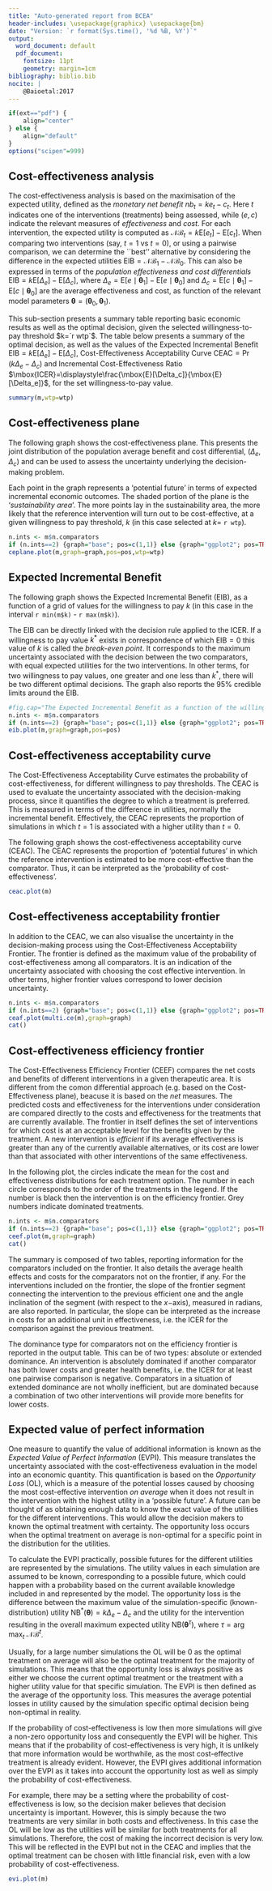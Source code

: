 ```yaml
---
title: "Auto-generated report from BCEA"
header-includes: \usepackage{graphicx} \usepackage{bm}
date: "Version: `r format(Sys.time(), '%d %B, %Y')`"
output:
  word_document: default
  pdf_document:
    fontsize: 11pt
    geometry: margin=1cm
bibliography: biblio.bib
nocite: |
    @Baioetal:2017
---
```


```r
if(ext=="pdf") {
    align="center"
} else {
    align="default"
}
options("scipen"=999)
```

## Cost-effectiveness analysis 
The cost-effectiveness analysis is based on the maximisation of the expected utility, defined as the _monetary net benefit_ $nb_t=ke_t-c_t$. Here $t$ indicates one of the interventions (treatments) being assessed, while $(e,c)$ indicate the relevant measures of _effectiveness_ and _cost_. For each intervention, the expected utility is computed as $\mathcal{NB}_t=k\mbox{E}[e_t]-\mbox{E}[c_t]$. When comparing two interventions (say, $t=1$ vs $t=0$), or using a pairwise comparison, we can determine the ``best'' alternative by considering the difference in the expected utilities $\mbox{EIB}=\mathcal{NB}_1-\mathcal{NB}_0$. This can also be expressed in terms of the _population effectiveness and cost differentials_  $\mbox{EIB}=k\mbox{E}[\Delta_e]-\mbox{E}[\Delta_c]$, where $\Delta_e=\mbox{E}[e\mid\bm\theta_1]-\mbox{E}[e\mid\bm\theta_0]$ and $\Delta_c=\mbox{E}[c\mid\bm\theta_1]-\mbox{E}[c\mid\bm\theta_0]$ are the average effectiveness and cost, as function of the relevant model parameters $\bm\theta=(\bm\theta_0,\bm\theta_1)$.

This sub-section presents a summary table reporting basic economic results as well as the optimal decision, given the selected willingness-to-pay threshold $k=`r wtp`$. The table below presents a summary of the optimal decision, as well as the values of the Expected Incremental Benefit $\mbox{EIB}=k\mbox{E}[\Delta_e]-\mbox{E}[\Delta_c]$, Cost-Effectiveness Acceptability Curve $\mbox{CEAC}=\Pr(k\Delta_e-\Delta_c)$ and Incremental Cost-Effectiveness Ratio $\mbox{ICER}=\displaystyle\frac{\mbox{E}[\Delta_c]}{\mbox{E}[\Delta_e]}$, for the set willingness-to-pay value.


```r
summary(m,wtp=wtp)
```

## Cost-effectiveness plane
The following graph shows the cost-effectiveness plane. This presents the joint distribution of the population average benefit and cost differential, $(\Delta_e,\Delta_c)$ and can be used to assess the uncertainty underlying the decision-making problem. 

Each point in the graph represents a 'potential future' in terms of expected incremental economic outcomes. The shaded portion of the plane is the '_sustainability area_'. The more points lay in the sustainability area, the more likely that the reference intervention will turn out to be cost-effective, at a given willingness to pay threshold, $k$ (in this case selected at $k=$ `r wtp`).


```r
n.ints <- m$n.comparators
if (n.ints==2) {graph="base"; pos=c(1,1)} else {graph="ggplot2"; pos=TRUE}
ceplane.plot(m,graph=graph,pos=pos,wtp=wtp)
```

## Expected Incremental Benefit
The following graph shows the Expected Incremental Benefit (EIB), as a function of a grid of values for the willingness to pay $k$ (in this case in the interval `r min(m$k)` - `r max(m$k)`). 

The EIB can be directly linked with the decision rule applied to the ICER. If a willingness to pay value $k^*$ exists in correspondence of which $\mbox{EIB}=0$ this value of $k$ is called the _break-even point_. It corresponds to the maximum uncertainty associated with the decision between the two comparators, with equal expected utilities for the two interventions. In other terms, for two willingness to pay values, one greater and one less than $k^*$, there will be two different optimal decisions. The graph also reports the 95% credible limits around the EIB. 


```r
#fig.cap="The Expected Incremental Benefit as a function of the willingness-to-pay",
n.ints <- m$n.comparators
if (n.ints==2) {graph="base"; pos=c(1,1)} else {graph="ggplot2"; pos=TRUE}
eib.plot(m,graph=graph,pos=pos)
```

## Cost-effectiveness acceptability curve
The Cost-Effectiveness Acceptability Curve estimates the probability of cost-effectiveness, for different willingness to pay thresholds. The CEAC is used to evaluate the uncertainty associated with the decision-making process, since it quantifies the degree to which a treatment is preferred. This is measured in terms of the difference in utilities, normally the incremental benefit. Effectively, the CEAC represents the proportion of simulations in which $t=1$ is associated with a higher utility than $t=0$.

The following graph shows the cost-effectiveness acceptability curve (CEAC). The CEAC represents the proportion of 'potential futures' in which the reference intervention is estimated to be more cost-effective than the comparator. Thus, it can be interpreted as the 'probability of cost-effectiveness'. 


```r
ceac.plot(m)
```

## Cost-effectiveness acceptability frontier
In addition to the CEAC, we can also visualise the uncertainty in the decision-making process using the Cost-Effectiveness Acceptability Frontier. The frontier is defined as the maximum value of the probability of cost-effectiveness among all comparators. It is an indication of the uncertainty associated with choosing the cost effective intervention. In other terms, higher frontier values correspond to lower decision uncertainty.


```r
n.ints <- m$n.comparators
if (n.ints==2) {graph="base"; pos=c(1,1)} else {graph="ggplot2"; pos=TRUE}
ceaf.plot(multi.ce(m),graph=graph)
cat()
```

## Cost-effectiveness efficiency frontier
The Cost-Effectiveness Efficiency Frontier (CEEF) compares the net costs and benefits of different interventions in a given therapeutic area. It is different from the comon differential approach (e.g. based on the Cost-Effectiveness plane), beacuse it is based on the _net_ measures. The predicted costs and effectiveness for the interventions under consideration are compared directly to the costs and effectiveness for the treatments that are currently available. The frontier in itself defines the set of interventions for which cost is at an acceptable level for the benefits given by the treatment. A new intervention is _efficient_ if its average effectiveness is greater than any of the currently available alternatives, or its cost are lower than that associated with other interventions of the same effectiveness.

In the following plot, the circles indicate the mean for the cost and effectiveness distributions for each treatment option. The number in each circle corresponds to the order of the treatments in the legend. If the number is black then the intervention is on the efficiency frontier. Grey numbers indicate dominated treatments. 


```r
n.ints <- m$n.comparators
if (n.ints==2) {graph="base"; pos=c(1,1)} else {graph="ggplot2"; pos=TRUE}
ceef.plot(m,graph=graph)
cat()
```

The summary is composed of two tables, reporting information for the comparators included on the frontier. It also details the average health effects and costs for the comparators not on the frontier, if any. For the interventions included on the frontier, the slope of the frontier segment connecting the intervention to the previous efficient one and the angle inclination of the segment (with respect to the $x-$axis), measured in radians, are also reported. In particular, the slope can be interpreted as the increase in costs for an additional unit in effectiveness, i.e. the ICER for the comparison against the previous treatment. 

The dominance type for comparators not on the efficiency frontier is reported in the output table. This can be of two types: absolute or extended dominance. An intervention is absolutely dominated if another comparator has both lower costs and greater health benefits, i.e. the ICER for at least one pairwise comparison is negative. Comparators in a situation of extended dominance are not wholly inefficient, but are dominated because a combination of two other interventions will provide more benefits for lower costs. 

## Expected value of perfect information
One measure to quantify the value of additional information is known as the _Expected Value of Perfect Information_ (EVPI). This measure translates the uncertainty associated with the cost-effectiveness evaluation in the model into an economic quantity. This quantification is based on the _Opportunity Loss_ (OL), which is a measure of the potential losses caused by choosing the most cost-effective intervention _on average_ when it does not result in the intervention with the highest utility in a 'possible future'. A future can be thought of as obtaining enough data to know the exact value of the utilities for the different interventions. This would allow the decision makers to known the optimal treatment with certainty. The opportunity loss occurs when the optimal treatment on average is non-optimal for a specific point in the distribution for the utilities.

To calculate the EVPI practically, possible futures for the different utilities are represented by the simulations. The utility values in each simulation are assumed to be known, corresponding to a possible future, which could happen with a probability based on the current available knowledge included in and represented by the model. The opportunity loss is the difference between the maximum value of the simulation-specific (known-distribution) utility $\mbox{NB}^*(\bm\theta)=k\Delta_e-\Delta_c$ and the utility for the intervention resulting in the overall maximum expected utility $\mbox{NB}(\bm\theta^\tau)$, where $\tau=\text{arg max}_t  ~\mathcal{NB}^t$.

Usually, for a large number simulations the OL will be 0 as the optimal treatment on average will also be the optimal treatment for the majority of simulations. This means that the opportunity loss is always positive as either we choose the current optimal treatment or the treatment with a higher utility value for that specific simulation. The EVPI is then defined as the average of the opportunity loss. This measures the average potential losses in utility caused by the simulation specific optimal decision being non-optimal in reality.

If the probability of cost-effectiveness is low then more simulations will give a non-zero opportunity loss and consequently the EVPI will be higher. This means that  if the probability of cost-effectiveness is very high, it is unlikely that more information would be worthwhile, as the most cost-effective treatment is already evident. However, the EVPI gives additional information over the EVPI as it takes into account the opportunity lost as well as simply the probability of cost-effectiveness. 

For example, there may be a setting where the probability of cost-effectiveness is low, so the decision maker believes that decision uncertainty is important. However, this is simply because the two treatments are very similar in both costs and effectiveness. In this case the OL will be low as the utilities will be similar for both treatments for all simulations. Therefore, the cost of making the incorrect decision is very low. This will be reflected in the EVPI but not in the CEAC and implies that the optimal treatment can be chosen with little financial risk, even with a low probability of cost-effectiveness.


```r
evi.plot(m)
```
